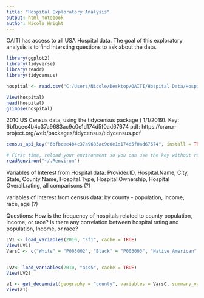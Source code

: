 ---
title: "Hospital Exploratory Analysis"
output: html_notebook
author: Nicole Wright
---

OAITI has access to all USA Hospital data. The goal of this exploratory analysis is to find intersting questions to ask about the data.  


```{r Load Packages}
library(ggplot2)
library(tidyverse)
library(readr)
library(tidycensus)
```

```{r Read-in Data}
hospital <- read.csv("C:/Users/Nicole/Desktop/OAITI/Hospital Data/Hospital.csv")
```

```{r First look}
View(hospital)
head(hospital)
glimpse(hospital)
```

2010 US Census data, using the tidycensus package ( 1/1/2019).
Key: 6bfbcee4b4c37a9683ac9c0e1d174d5f0ad67674
pdf: https://cran.r-project.org/web/packages/tidycensus/tidycensus.pdf
```{r 2010 Census set up}
census_api_key("6bfbcee4b4c37a9683ac9c0e1d174d5f0ad67674", install = TRUE, overwrite = TRUE)

# First time, reload your environment so you can use the key without restarting R.
readRenviron("~/.Renviron")
```


Variables of Interest from Hospital data: Provider.ID, Hospital.Name, City, State, County.Name, Hospital.Type, Hospital.Ownership, Hospital Overall.rating, all comparisons (?)

variables of Interest from census data: by county - population, Income, race, age (?)

Questions:
How is the frequency of hospitals related to county population, Income, or race?
Is there any correlation between hospital rating and population, Income, or race?

```{r checking out variables}
LV1 <- load_variables(2010, "sf1", cache = TRUE) 
View(LV1)
VarsC <- c("White" = "P003002", "Black" = "P003003", "Native_American" = "P003004", "Asian" = "P003005", "Pacific_Islander" = "P003006", "Other" = "P003007", "Two_or_more" = "P003008", "Hispanic/Latino" = "P004003")


LV2<- load_variables(2010, "acs5", cache = TRUE)
View(LV2)

```


```{r attempt1}
a1 <- get_decennial(geography = "county", variables = VarsC, summary_var = c(Total_Population = "P001001", Median_Age = "P013001"), year = 2010, geometry = TRUE, cache_table = TRUE, shift_geo = TRUE)
View(a1)

```

